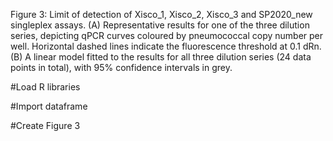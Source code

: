 Figure 3: Limit of detection of Xisco_1, Xisco_2, Xisco_3 and SP2020_new singleplex assays. (A) Representative results for one of the three dilution series, depicting qPCR curves coloured by pneumococcal copy number per well. Horizontal dashed lines indicate the fluorescence threshold at 0.1 dRn. (B) A linear model fitted to the results for all three dilution series (24 data points in total), with 95% confidence intervals in grey.

#Load R libraries

#Import dataframe

#Create Figure 3
